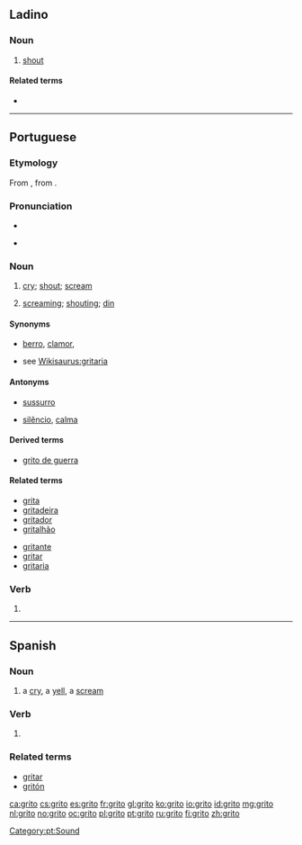 ==Ladino==

===Noun===
{{lad-noun|l|g=m}}

# [[shout]]

====Related terms====
* {{l|lad|gritar|sc=Latn}}

----

==Portuguese==
{{wikipedia|lang=pt}}

===Etymology===
From {{etyl|VL.|pt}} {{term/t|la|*critare}}, from {{etyl|la|pt}} {{term|quiritare|lang=la}}.

===Pronunciation===
* {{IPA|/ˈgɾi.tu/|lang=pt}}
* {{a|South Brazil}} {{IPA|/ˈgɾi.to/|lang=pt}}

===Noun===
{{pt-noun|m|s}}

# [[cry]]; [[shout]]; [[scream]]
# {{context|uncountable|lang=pt}} [[screaming]]; [[shouting]]; [[din]]

====Synonyms====
* {{sense|shout}} [[berro]], [[clamor]], 
* {{sense|din}} see [[Wikisaurus:gritaria]]

====Antonyms====
* {{sense|shout}} [[sussurro]]
* {{sense|din}} [[silêncio]], [[calma]]

====Derived terms====
* [[grito de guerra]]

====Related terms====
{{top2}}
* [[grita]]
* [[gritadeira]]
* [[gritador]]
* [[gritalhão]]
{{mid2}}
* [[gritante]]
* [[gritar]]
* [[gritaria]]
{{bottom}}

===Verb===
{{pt-verb-form}}

# {{pt-verb form of|gritar|ar|indicative|present|singular|first}}

[[Category:pt:Sound]]

----

==Spanish==

===Noun===
{{es-noun|m}}

# a [[cry]], a [[yell]], a [[scream]]

===Verb===
{{es-verb-form|gritar}}

# {{es-verb form of|ending=ar|mood=indicative|tense=present|pers=1|number=singular|gritar}}

===Related terms===
* [[gritar]]
* [[gritón]]

[[ca:grito]]
[[cs:grito]]
[[es:grito]]
[[fr:grito]]
[[gl:grito]]
[[ko:grito]]
[[io:grito]]
[[id:grito]]
[[mg:grito]]
[[nl:grito]]
[[no:grito]]
[[oc:grito]]
[[pl:grito]]
[[pt:grito]]
[[ru:grito]]
[[fi:grito]]
[[zh:grito]]